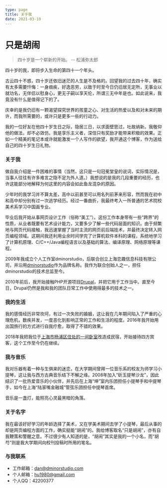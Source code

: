 ```yaml
---
type: page
title: 关于我
date: 2021-03-19
---
```


# 只是胡闹

> 四十岁是一个崭新的开始。
> -- 松浦弥太郎

四十岁的我，即将步入生命的第四十一个年头。

古云四十不惑，四十岁还依旧迷茫的人生是不及格的。回望我的过去四十年，确实有太多需要忏悔：一身痼疾，好逸恶劳，以致于时至今日仍旧居无定所，无事业以就功名，无伴侣以慰身心，更无子嗣以享天伦，所谓三无中年是也。如此说来，我竟没有什么是值得记下的了。

庆幸的是我仍旧有一颗渴望探究世界的孩童之心、对生活的热爱以及和对未来的期许，而我所需要的，或许只是更多一些的行动力。

我的一位好友在他四十岁生日之际，隐居三日，以求面壁思过，吐故纳新。我敬仰他的做法，却不必效仿。我是享乐主义者，深信只有奖励才能带来积极的效果。正如一个精美的笔记本或许就能激发一个人写作的欲望，我开通这个博客，作为送给自己的四十岁生日礼物。

### 关于我

做自我介绍是一件困难的事情（当然，这只是一句冠冕堂皇的说词，实际情况是，当事人往往有许多难言之隐不足为外人道。）我想说的是我的几段重要的经历，也许这能部分地解释为何这里的内容会如此鱼龙混杂的原因。

少年时的我学习并不算太差，高中以前甚至可以用名列前茅来形容，然而我在初中和高中却分别有过一次逃学经历。经过一番曲折，我最终考入一所普通的艺术院校美术系学习中国画专业。

毕业后我开始从事网页设计工作（俗称“美工”）。这份工作本身带有一些“跨界”的性质，从业者既要有艺术设计能力，又要多少了解一些代码层面的知识。由于频繁地与网页代码接触，我迅速掌握了当时主流的网页前后端技术，并最终决定转入网页编程领域。这期间我还利用业余时间学完了计算机软件本科的课程，系统地学习了计算机原理、C/C++/Java编程语言以及基础的算法、编译原理、网络原理等课程。

2009年我成立个人工作室dminorstudio，后联合创立上海恋趣信息科技有限公司，并沿用[dminorstudio](https://dminorstudio.com)作为品牌名称。我作为联合创始人之一，担任dminorstudio的技术总监至今。

2010年前后，我开始接触PHP开源项目[Drupal](https://www.drupal.org)，并把它用于工作当中。直至今日，Drupal仍然是我和我的团队日常工作中使用得最多的技术之一。

### 我的生活

我的感情经历非常坎坷，有过一次失败的婚姻，这让我在几年期间陷入了严重的心理危机，数疾并发，一度恶化到影响正常的工作和生活的程度。2016年我开始用出国旅行的方式进行自我疗愈，取得了不错的效果。

2018年我把我位于[上海市杨浦区住处的一间卧室](https://iphx.meituan.com/share/housing/1202214?product_id=1202214&share_source=product&phx_wake_up_type=app_share&phx_wake_up_source=qzone_detailpage&cpwn=145356964&utm_source=appshare&utm_fromapp=)改造成民宿，开始接待四方宾客，这个工作至今仍在继续。

### 我与音乐

我对乐器有着一种与生俱来的迷恋，在大学期间曾拜一位音乐系的校友为师学习小提琴，这让我与西方古典音乐结下不解之缘。2008年加入“斫玉提琴沙龙”，因此结识了一批热爱音乐的小伙伴，并先后在上海“坤”室内乐团担任小提琴手和中提琴手，如今在上海“陆家嘴金融城”管弦乐团担任中提琴首席。

音乐是一盏灯，能照亮心灵最黑暗的角落。

### 关于名字

我在最该好好学习的年龄选择了美术，又在学美术期间去学了小提琴，最后从事的却是网页编程方面的工作，确实挺能“胡闹”的。我给博客取名“只是胡闹”，亦有自我鞭策和警醒之意。不过很少有人知道的是，“胡闹”其实是我的一个小名，而“胡芍”则是我大学期间向校刊投稿时所用的笔名。

### 与我联系

- 工作邮箱：dan@dminorstudio.com
- 个人邮箱：hu1980@gmail.com
- 个人QQ：42200377
